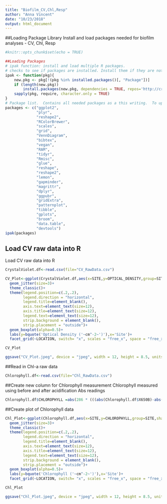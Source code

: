 ```yaml
---
title: "Biofilm_CV,Chl,Resp"
author: "Anna Vincent"
date: "10/23/2018"
output: html_document
---
```


##Loading Package Library
Install and load packages needed for biofilm analyses - CV, Chl, Resp

```r
#knitr::opts_chunk$set(echo = TRUE)

##Loading Packages
# ipak function: install and load multiple R packages.
# checks to see if packages are installed. Install them if they are not, then load them into the R session.
ipak <- function(pkg){
    new.pkg <- pkg[!(pkg %in% installed.packages()[, "Package"])]
    if (length(new.pkg)) 
        install.packages(new.pkg, dependencies = TRUE, repos='http://cran.us.r-project.org')
    sapply(pkg, require, character.only = TRUE)
}
# Package list.  Contains all needed packages as a this writing.  To update, simply add new package name to the list!
packages <- c("ggplot2", 
              "plyr", 
              "reshape2", 
              "RColorBrewer", 
              "scales", 
              "grid",
              "VennDiagram",
              "bibtex",
              "vegan",
              "RAM",
              "tidyr",
              "Rmisc",
              "glue",
              "reshape",
              "reshape2",
              "lemon",
              "gapminder",
              "magrittr",
              "dplyr",
              "ggpubr",
              "gridExtra",
              "patternplot",
              "tibble",
              "gplots",
              "broom",
              "data.table",
              "devtools")
ipak(packages)

```

## Load CV raw data into R
Load CV raw data into R

```r
CrystalViolet.df<-read.csv(file="CV_RawData.csv")

```

```r

CV_Plot<-ggplot(CrystalViolet.df,aes(x=SITE,y=OPTICAL_DENSITY,group=SITE,shape=SUBSTRATE,color=SUBSTRATE))+
  geom_jitter(size=3)+
  theme_classic()+
  theme(legend.position=c(.2,.2),
        legend.direction = "horizontal",
        legend.title=element_blank(),
        axis.text=element_text(size=12),
        axis.title=element_text(size=12),
        legend.text=element_text(size=12),
        strip.background = element_blank(),
        strip.placement = "outside")+
  geom_boxplot(alpha=0.5)+
  labs(y=bquote('Optical Density ('~cm^-2~')'),x='Site')+
  facet_grid(~LOCATION, switch= "x", scales = "free_x", space = "free_x")

CV_Plot

ggsave("CV_Plot.jpeg", device = "jpeg", width = 12, height = 8.5, units = "in")

```


##Read in Chl-a raw data

```r
Chlorophyll.df<-read.csv(file="Chl_RawData.csv")
```

##Create new column for Chlorophyll measurement
Chlorophyll measured using before and after acidification Abs readings

```r
Chlorophyll.df$CHLOROPHYLL =abs(286 * (((abs(Chlorophyll.df$X650B)-abs(Chlorophyll.df$X750B))-(abs(Chlorophyll.df$X650A)-abs(Chlorophyll.df$X750A))*5)/Chlorophyll.df$SUBSTRATE_AREA))
```

##Create plot of Chlorophyll data

```r
Chl_Plot<-ggplot(Chlorophyll.df,aes(x=SITE,y=CHLOROPHYLL,group=SITE,shape=SUBSTRATE,color=SUBSTRATE))+
  geom_jitter(size=3)+
  theme_classic()+
  theme(legend.position=c(.2,.2),
        legend.direction = "horizontal",
        legend.title=element_blank(),
        axis.text=element_text(size=12),
        axis.title=element_text(size=12),
        legend.text=element_text(size=12),
        strip.background = element_blank(),
        strip.placement = "outside")+
  geom_boxplot(alpha=0.5)+
  labs(y=bquote('Chlorophyll ('~cm^-2~')'),x='Site')+
  facet_grid(~LOCATION, switch= "x", scales = "free_x", space = "free_x")

Chl_Plot

ggsave("Chl_Plot.jpeg", device = "jpeg", width = 12, height = 8.5, units = "in")
```


